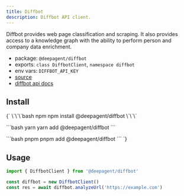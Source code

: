 ```yaml
---
title: Diffbot
description: Diffbot API client.
---
```


Diffbot provides web page classification and scraping. It also provides access to a knowledge graph with the ability to perform person and company data enrichment.

- package: `@deepagent/diffbot`
- exports: `class DiffbotClient`, `namespace diffbot`
- env vars: `DIFFBOT_API_KEY`
- [source](https://github.com/amardeeplakshkar/deepagent/blob/main/packages/diffbot/src/diffbot-client.ts)
- [diffbot api docs](https://docs.diffbot.com)

## Install

<PackageTabs>
{`
\`\`\`bash npm
npm install @deepagent/diffbot
\`\`\`

\`\`\`bash yarn
yarn add @deepagent/diffbot
\`\`\`

\`\`\`bash pnpm
pnpm add @deepagent/diffbot
\`\`\`
`}
</PackageTabs>

## Usage

```ts
import { DiffbotClient } from '@deepagent/diffbot'

const diffbot = new DiffbotClient()
const res = await diffbot.analyzeUrl('https://example.com')
```
